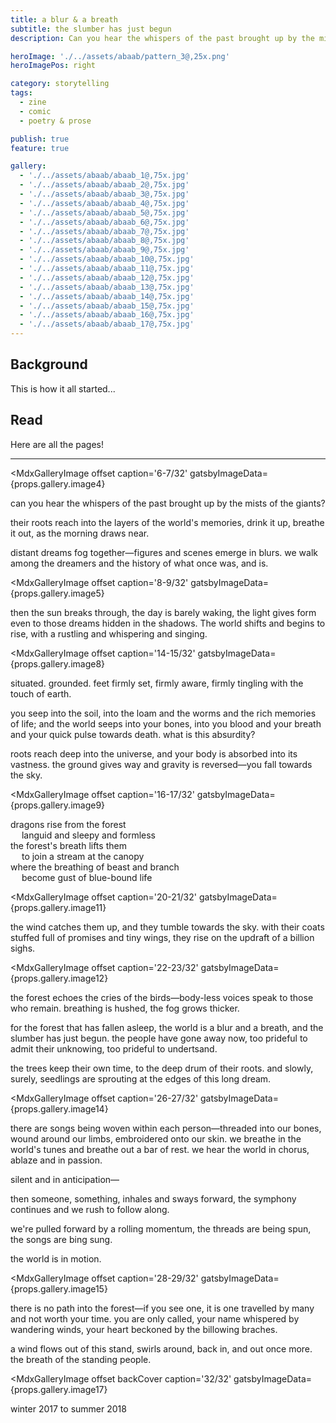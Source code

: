 ```yaml
---
title: a blur & a breath
subtitle: the slumber has just begun
description: Can you hear the whispers of the past brought up by the mists of the giants?

heroImage: './../assets/abaab/pattern_3@,25x.png'
heroImagePos: right

category: storytelling
tags:
  - zine
  - comic
  - poetry & prose

publish: true
feature: true

gallery:
  - './../assets/abaab/abaab_1@,75x.jpg'
  - './../assets/abaab/abaab_2@,75x.jpg'
  - './../assets/abaab/abaab_3@,75x.jpg'
  - './../assets/abaab/abaab_4@,75x.jpg'
  - './../assets/abaab/abaab_5@,75x.jpg'
  - './../assets/abaab/abaab_6@,75x.jpg'
  - './../assets/abaab/abaab_7@,75x.jpg'
  - './../assets/abaab/abaab_8@,75x.jpg'
  - './../assets/abaab/abaab_9@,75x.jpg'
  - './../assets/abaab/abaab_10@,75x.jpg'
  - './../assets/abaab/abaab_11@,75x.jpg'
  - './../assets/abaab/abaab_12@,75x.jpg'
  - './../assets/abaab/abaab_13@,75x.jpg'
  - './../assets/abaab/abaab_14@,75x.jpg'
  - './../assets/abaab/abaab_15@,75x.jpg'
  - './../assets/abaab/abaab_16@,75x.jpg'
  - './../assets/abaab/abaab_17@,75x.jpg'
---
```


## Background

This is how it all started...

## Read

Here are all the pages!

---

<MdxGalleryImage
  offset cover
  caption='1/32'
  gatsbyImageData={props.gallery.image1}
/>

<MdxGalleryImage
  offset
  caption='2-3/32'
  gatsbyImageData={props.gallery.image2}
/>

<MdxGalleryImage
  offset
  caption='4-5/32'
  gatsbyImageData={props.gallery.image3}
/>

<MdxGalleryImage
  offset
  caption='6-7/32'
  gatsbyImageData={props.gallery.image4}
>

  can you hear the whispers of the past brought up by the mists of the giants?

  their roots reach into the layers of the world's memories, drink it up, breathe it out, as the morning draws near.

  distant dreams fog together—figures and scenes emerge in blurs. we walk among the dreamers and the history of what once was, and is.

</MdxGalleryImage>

<MdxGalleryImage
  offset
  caption='8-9/32'
  gatsbyImageData={props.gallery.image5}
>

  then the sun breaks through, the day is barely waking, the light gives form even to those dreams hidden in the shadows. The world shifts and begins to rise, with a rustling and whispering and singing.

</MdxGalleryImage>

<MdxGalleryImage
  offset
  caption='10-11/32'
  gatsbyImageData={props.gallery.image6}
/>

<MdxGalleryImage
  offset
  caption='12-13/32'
  gatsbyImageData={props.gallery.image7}
/>

<MdxGalleryImage
  offset
  caption='14-15/32'
  gatsbyImageData={props.gallery.image8}
>

  situated. grounded. feet firmly set, firmly aware, firmly tingling with the touch of earth.

  you seep into the soil, into the loam and the worms and the rich memories of life; and the world seeps into your bones, into you blood and your breath and your quick pulse towards death. what is this absurdity?

  roots reach deep into the universe, and your body is absorbed into its vastness. the ground gives way and gravity is reversed—you fall towards the sky.

</MdxGalleryImage>

<MdxGalleryImage
  offset
  caption='16-17/32'
  gatsbyImageData={props.gallery.image9}
>

  dragons rise from the forest  
  &emsp; languid and sleepy and formless  
  the forest's breath lifts them  
  &emsp; to join a stream at the canopy  
  where the breathing of beast and branch  
  &emsp; become gust of blue-bound life

</MdxGalleryImage>

<MdxGalleryImage
  offset
  caption='18-19/32'
  gatsbyImageData={props.gallery.image10}
/>

<MdxGalleryImage
  offset
  caption='20-21/32'
  gatsbyImageData={props.gallery.image11}
>

  the wind catches them up, and they tumble towards the sky. with their coats stuffed full of promises and tiny wings, they rise on the updraft of a billion sighs.

</MdxGalleryImage>

<MdxGalleryImage
  offset
  caption='22-23/32'
  gatsbyImageData={props.gallery.image12}
>

  the forest echoes the cries of the birds—body-less voices speak to those who remain. breathing is hushed, the fog grows thicker.

  for the forest that has fallen asleep, the world is a blur and a breath, and the slumber has just begun. the people have gone away now, too prideful to admit their unknowing, too prideful to undertsand.

  the trees keep their own time, to the deep drum of their roots. and slowly, surely, seedlings are sprouting at the edges of this long dream.

</MdxGalleryImage>

<MdxGalleryImage
  offset
  caption='24-25/32'
  gatsbyImageData={props.gallery.image13}
/>

<MdxGalleryImage
  offset
  caption='26-27/32'
  gatsbyImageData={props.gallery.image14}
>

  there are songs being woven within each person—threaded into our bones, wound around our limbs, embroidered onto our skin. we breathe in the world's tunes and breathe out a bar of rest. we hear the world in chorus, ablaze and in passion.

  silent and in anticipation—

  then someone, something, inhales and sways forward, the symphony continues and we rush to follow along.

  we're pulled forward by a rolling momentum, the threads are being spun, the songs are bing sung.

  the world is in motion.

</MdxGalleryImage>

<MdxGalleryImage
  offset
  caption='28-29/32'
  gatsbyImageData={props.gallery.image15}
>

  there is no path into the forest—if you see one, it is one travelled by many and not worth your time. you are only called, your name whispered by wandering winds, your heart beckoned by the billowing braches.

  a wind flows out of this stand, swirls around, back in, and out once more. the breath of the standing people.

</MdxGalleryImage>

<MdxGalleryImage
  offset
  caption='30-31/32'
  gatsbyImageData={props.gallery.image16}
/>

<MdxGalleryImage
  offset backCover
  caption='32/32'
  gatsbyImageData={props.gallery.image17}
>

  winter 2017 to summer 2018

</MdxGalleryImage>